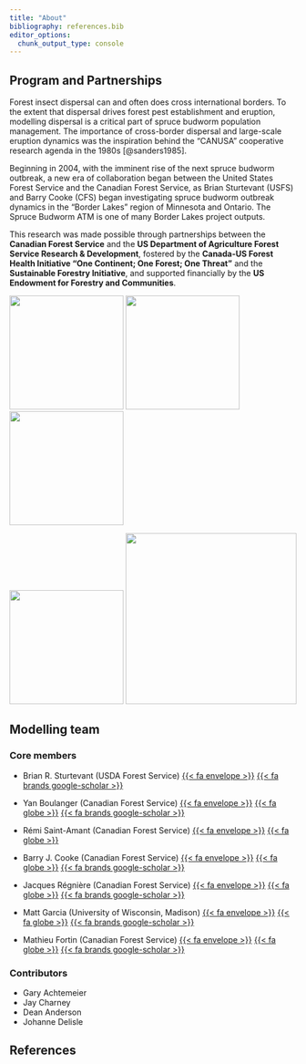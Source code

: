 ```yaml
---
title: "About"
bibliography: references.bib
editor_options: 
  chunk_output_type: console
---
```


## Program and Partnerships

Forest insect dispersal can and often does cross international borders.
To the extent that dispersal drives forest pest establishment and eruption, modelling dispersal is a critical part of spruce budworm population management.
The importance of cross-border dispersal and large-scale eruption dynamics was the inspiration behind the "CANUSA" cooperative research agenda in the 1980s [@sanders1985].

Beginning in 2004, with the imminent rise of the next spruce budworm outbreak, a new era of collaboration began between the United States Forest Service and the Canadian Forest Service, as Brian Sturtevant (USFS) and Barry Cooke (CFS) began investigating spruce budworm outbreak dynamics in the "Border Lakes" region of Minnesota and Ontario.
The Spruce Budworm ATM is one of many Border Lakes project outputs.

This research was made possible through partnerships between the **Canadian Forest Service** and the **US Department of Agriculture Forest Service Research & Development**, fostered by the **Canada-US Forest Health Initiative "One Continent; One Forest; One Threat"** and the **Sustainable Forestry Initiative**, and supported financially by the **US Endowment for Forestry and Communities**.

:::{.logo-container}
[![](images/nrcan-cfs.png){width="200"}](https://natural-resources.canada.ca/corporate/corporate-overview/canadian-forest-service)
[![](images/usfs.png){width="200"}](https://research.fs.usda.gov/)
[![](images/uw-mad.png){width="200"}](https://www.wisc.edu/)

[![](images/SFI_00001_new.svg){width="200"}](https://forests.org/)
[![](images/use_logo-01.png){width="300"}](https://www.usendowment.org/)
:::

## Modelling team

### Core members

-   Brian R. Sturtevant (USDA Forest Service)
[{{< fa envelope >}}](mailto:brian.r.sturtevant@usda.gov)
[{{< fa brands google-scholar >}}](https://scholar.google.ca/citations?user=gEmEYccAAAAJ&hl=en)

-   Yan Boulanger (Canadian Forest Service)
[{{< fa envelope >}}](mailto:yan.boulanger@nrcan-rncan.gc.ca)
[{{< fa globe >}}](https://cfs.nrcan.gc.ca/employees/read/yboulang)
[{{< fa brands google-scholar >}}](https://scholar.google.com/citations?user=WKzNUQsAAAAJ&hl=en)

-   Rémi Saint-Amant (Canadian Forest Service)
[{{< fa envelope >}}](mailto:remi.saint-amant@nrcan-rncan.gc.ca)
[{{< fa globe >}}](https://cfs.nrcan.gc.ca/employees/read/rstamant)

-   Barry J. Cooke (Canadian Forest Service)
[{{< fa envelope >}}](mailto:barry.cooke@nrcan-rncan.gc.ca)
[{{< fa globe >}}](https://cfs.nrcan.gc.ca/employees/read/bcooke)
[{{< fa brands google-scholar >}}](https://scholar.google.com/citations?user=M07Zbt4AAAAJ&hl=en)

-   Jacques Régnière (Canadian Forest Service)
[{{< fa envelope >}}](mailto:jacques.regniere@nrcan-rncan.gc.ca)
[{{< fa globe >}}](https://cfs.nrcan.gc.ca/employees/read/jregnier)
[{{< fa brands google-scholar >}}](https://scholar.google.com/citations?user=5WY6xsYAAAAJ&hl=fr)

-   Matt Garcia (University of Wisconsin, Madison)
[{{< fa envelope >}}](mailto:megarcia@wisc.edu)
[{{< fa globe >}}](http://matthewgarcia.tech/)
[{{< fa brands google-scholar >}}](https://scholar.google.com/citations?user=rBTszmoAAAAJ&hl=en)

-   Mathieu Fortin (Canadian Forest Service)
[{{< fa envelope >}}](mailto:mathieu.fortin@nrcan-rncan.gc.ca)
[{{< fa globe >}}](https://cfs.nrcan.gc.ca/employees/read/matforti)
[{{< fa brands google-scholar >}}](https://scholar.google.com/citations?user=XQ__SQoAAAAJ&hl=fr)

### Contributors

- Gary Achtemeier
- Jay Charney
- Dean Anderson
- Johanne Delisle

## References

<!-- bibliography is automatically generated; do not edit by hand -->

::: {#refs}
:::

